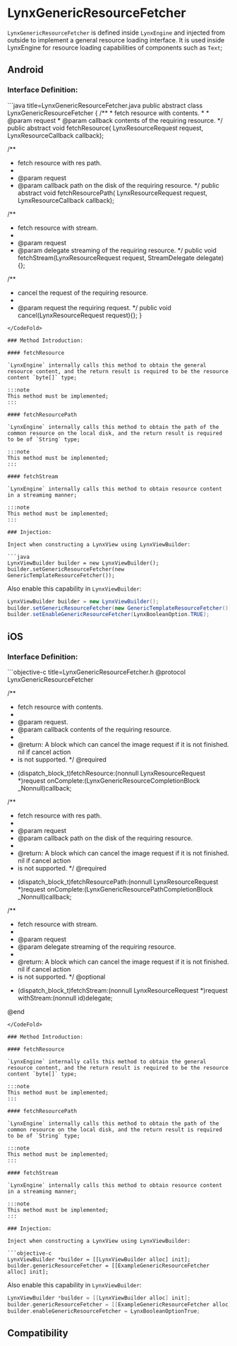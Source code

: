 
# LynxGenericResourceFetcher

`LynxGenericResourceFetcher` is defined inside `LynxEngine` and injected from outside to implement a general resource loading interface. It is used inside LynxEngine for resource loading capabilities of components such as `Text`;

## Android

### Interface Definition:

<CodeFold toggle>
```java title=LynxGenericResourceFetcher.java
public abstract class LynxGenericResourceFetcher {
  /**
   * fetch resource with contents.
   *
   * @param request
   * @param callback contents of the requiring resource.
   */
  public abstract void fetchResource(
      LynxResourceRequest request, LynxResourceCallback<byte[]> callback);

  /**
   * fetch resource with res path.
   *
   * @param request
   * @param callback path on the disk of the requiring resource.
   */
  public abstract void fetchResourcePath(
      LynxResourceRequest request, LynxResourceCallback<String> callback);

  /**
   * fetch resource with stream.
   *
   * @param request
   * @param delegate streaming of the requiring resource.
   */
  public void fetchStream(LynxResourceRequest request, StreamDelegate delegate){};

  /**
   * cancel the request of the requiring resource.
   *
   * @param request the requiring request.
   */
  public void cancel(LynxResourceRequest request){};
}
```
</CodeFold>

### Method Introduction:

#### fetchResource

`LynxEngine` internally calls this method to obtain the general resource content, and the return result is required to be the resource content `byte[]` type;

:::note
This method must be implemented;
:::

#### fetchResourcePath

`LynxEngine` internally calls this method to obtain the path of the common resource on the local disk, and the return result is required to be of `String` type;

:::note
This method must be implemented;
:::

#### fetchStream

`LynxEngine` internally calls this method to obtain resource content in a streaming manner;

:::note
This method must be implemented;
:::

### Injection:

Inject when constructing a LynxView using LynxViewBuilder:

```java
LynxViewBuilder builder = new LynxViewBuilder();
builder.setGenericResourceFetcher(new GenericTemplateResourceFetcher());
```

Also enable this capability in `LynxViewBuilder`:

```java
LynxViewBuilder builder = new LynxViewBuilder();
builder.setGenericResourceFetcher(new GenericTemplateResourceFetcher());
builder.setEnableGenericResourceFetcher(LynxBooleanOption.TRUE);
```

## iOS

### Interface Definition:

<CodeFold toggle>
```objective-c title=LynxGenericResourceFetcher.h
@protocol LynxGenericResourceFetcher <NSObject>

/**
 * fetch resource with contents.
 *
 * @param request.
 * @param callback contents of the requiring resource.
 *
 * @return: A block which can cancel the image request if it is not finished. nil if cancel action
 * is not supported.
 */
@required
- (dispatch_block_t)fetchResource:(nonnull LynxResourceRequest *)request
                       onComplete:(LynxGenericResourceCompletionBlock _Nonnull)callback;

/**
 * fetch resource with res path.
 *
 * @param request
 * @param callback path on the disk of the requiring resource.
 *
 * @return: A block which can cancel the image request if it is not finished. nil if cancel action
 * is not supported.
 */
@required
- (dispatch_block_t)fetchResourcePath:(nonnull LynxResourceRequest *)request
                           onComplete:(LynxGenericResourcePathCompletionBlock _Nonnull)callback;

/**
 * fetch resource with stream.
 *
 * @param request
 * @param delegate streaming of the requiring resource.
 *
 * @return: A block which can cancel the image request if it is not finished. nil if cancel action
 * is not supported.
 */
@optional
- (dispatch_block_t)fetchStream:(nonnull LynxResourceRequest *)request
                     withStream:(nonnull id<LynxResourceStreamLoadDelegate>)delegate;

@end
```
</CodeFold>

### Method Introduction:

#### fetchResource

`LynxEngine` internally calls this method to obtain the general resource content, and the return result is required to be the resource content `byte[]` type;

:::note
This method must be implemented;
:::

#### fetchResourcePath

`LynxEngine` internally calls this method to obtain the path of the common resource on the local disk, and the return result is required to be of `String` type;

:::note
This method must be implemented;
:::

#### fetchStream

`LynxEngine` internally calls this method to obtain resource content in a streaming manner;

:::note
This method must be implemented;
:::

### Injection:

Inject when constructing a LynxView using LynxViewBuilder:

```objective-c
LynxViewBuilder *builder = [[LynxViewBuilder alloc] init];
builder.genericResourceFetcher = [[ExampleGenericResourceFetcher alloc] init];
```

Also enable this capability in `LynxViewBuilder`:

```objective-c
LynxViewBuilder *builder = [[LynxViewBuilder alloc] init];
builder.genericResourceFetcher = [[ExampleGenericResourceFetcher alloc] init];
builder.enableGenericResourceFetcher = LynxBooleanOptionTrue;
```

## Compatibility


<LegacyCompatTable metadata="lynx-native-api/lynx-view/add-lynx-view-client" />
